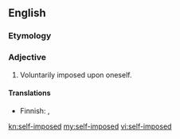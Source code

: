 ==English==

===Etymology===
{{prefix|self|imposed}}

===Adjective===
{{en-adj|-|head=[[self]]-[[imposed]]}}

# Voluntarily imposed upon oneself.

====Translations====
{{trans-top|voluntarily imposed upon oneself}}
* Finnish: {{t|fi|oma-aloitteinen}}, {{t|fi|vapaaehtoinen}}
{{trans-mid}}
{{trans-bottom}}

[[kn:self-imposed]]
[[my:self-imposed]]
[[vi:self-imposed]]